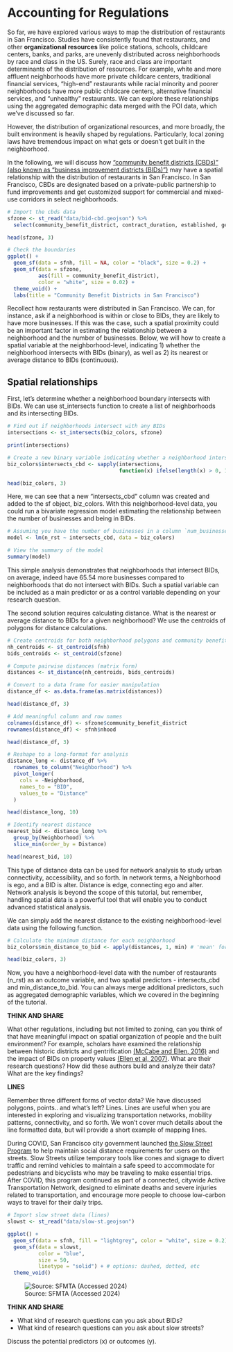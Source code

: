 # Accounting for Regulations

So far, we have explored various ways to map the distribution of restaurants in San Francisco. Studies have consistently found that restaurants, and other **organizational resources** like police stations, schools, childcare centers, banks, and parks, are unevenly distributed across neighborhoods by race and class in the US. Surely, race and class are important determinants of the distribution of resources. For example, white and more affluent neighborhoods have more private childcare centers, traditional financial services, "high-end" restaurants while racial minority and poorer neighborhoods have more public childcare centers, alternative financial services, and "unhealthy" restaurants. We can explore these relationships using the aggregated demographic data merged with the POI data, which we've discussed so far.

However, the distribution of organizational resources, and more broadly, the built environment is heavily shaped by regulations. Particularly, local zoning laws have tremendous impact on what gets or doesn't get built in the neighborhood.

In the following, we will discuss how ["community benefit districts (CBDs)" (also known as "business improvement districts (BIDs)")](https://www.sf.gov/information/community-benefit-districts) may have a spatial relationship with the distribution of restaurants in San Francisco. In San Francisco, CBDs are designated based on a private-public partnership to fund improvements and get customized support for commercial and mixed-use corridors in select neighborhoods. 

```r
# Import the cbds data
sfzone <- st_read("data/bid-cbd.geojson") %>%
  select(community_benefit_district, contract_duration, established, geometry)

head(sfzone, 3)

# Check the boundaries
ggplot() +
  geom_sf(data = sfnh, fill = NA, color = "black", size = 0.2) + 
  geom_sf(data = sfzone, 
          aes(fill = community_benefit_district),
          color = "white", size = 0.02) +    
  theme_void() +
  labs(title = "Community Benefit Districts in San Francisco")
```

Recollect how restaurants were distributed in San Francisco. We can, for instance, ask if a neighborhood is within or close to BIDs, they are likely to have more businesses. If this was the case, such a spatial proximity could be an important factor in estimating the relationship between a neighborhood and the number of businesses. Below, we will how to create a spatial variable at the neighborhood-level, indicating 1) whether the neighborhood intersects with BIDs (binary), as well as 2) its nearest or average distance to BIDs (continuous).


## Spatial relationships

First, let's determine whether a neighborhood boundary intersects with BIDs. We can use st_intersects function to create a list of neighborhoods and its intersecting BIDs. 

```r
# Find out if neighborhoods intersect with any BIDs
intersections <- st_intersects(biz_colors, sfzone)

print(intersections)

# Create a new binary variable indicating whether a neighborhood intersects with any BIDs
biz_colors$intersects_cbd <- sapply(intersections, 
                                    function(x) ifelse(length(x) > 0, 1, 0))

head(biz_colors, 3)
```

Here, we can see that a new "intersects_cbd" column was created and added to the sf object, biz_colors. With this neighborhood-level data, you could run a bivariate regression model estimating the relationship between the number of businesses and being in BIDs. 

```r
# Assuming you have the number of businesses in a column `num_businesses`
model <- lm(n_rst ~ intersects_cbd, data = biz_colors)

# View the summary of the model
summary(model)
```

This simple analysis demonstrates that neighborhoods that intersect BIDs, on average, indeed have 65.54 more businesses compared to neighborhoods that do not intersect with BIDs. Such a spatial variable can be included as a main predictor or as a control variable depending on your research question. 

The second solution requires calculating distance. What is the nearest or average distance to BIDs for a given neighborhood? We use the centroids of polygons for distance calculations.

```r
# Create centroids for both neighborhood polygons and community benefit district polygons
nh_centroids <- st_centroid(sfnh)
bids_centroids <- st_centroid(sfzone)
```

```r
# Compute pairwise distances (matrix form)
distances <- st_distance(nh_centroids, bids_centroids)

# Convert to a data frame for easier manipulation
distance_df <- as.data.frame(as.matrix(distances))

head(distance_df, 3)

# Add meaningful column and row names
colnames(distance_df) <- sfzone$community_benefit_district 
rownames(distance_df) <- sfnh$nhood

head(distance_df, 3)
```
```r
# Reshape to a long-format for analysis
distance_long <- distance_df %>%
  rownames_to_column("Neighborhood") %>%
  pivot_longer(
    cols = -Neighborhood,
    names_to = "BID",
    values_to = "Distance"
  )

head(distance_long, 10)

# Identify nearest distance
nearest_bid <- distance_long %>%
  group_by(Neighborhood) %>%
  slice_min(order_by = Distance)

head(nearest_bid, 10)
```

This type of distance data can be used for network analysis to study urban connectivity, accessibility, and so forth. In network terms, a Neighborhood is ego, and a BID is alter. Distance is edge, connecting ego and alter. Network analysis is beyond the scope of this tutorial, but remember, handling spatial data is a powerful tool that will enable you to conduct advanced statistical analysis.

We can simply add the nearest distance to the existing neighborhood-level data using the following function.

```r
# Calculate the minimum distance for each neighborhood
biz_colors$min_distance_to_bid <- apply(distances, 1, min) # 'mean' for average distance

head(biz_colors, 3)
```

Now, you have a neighborhood-level data with the number of restaurants (n_rst) as an outcome variable, and two spatial predictors - intersects_cbd and min_distance_to_bid. You can always merge additional predictors, such as aggregated demographic variables, which we covered in the beginning of the tutorial.

**THINK AND SHARE**

What other regulations, including but not limited to zoning, can you think of that have meaningful impact on spatial organization of people and the built environment? For example, scholars have examined the relationship between historic districts and gentrification [(McCabe and Ellen, 2016)](https://www.tandfonline.com/doi/full/10.1080/01944363.2015.1126195) and the impact of BIDs on property values [(Ellen et al, 2007)](https://www.jstor.org/stable/pdf/25067439.pdf). What are their research questions? How did these authors build and analyze their data? What are the key findings?


**LINES**

Remember three different forms of vector data? We have discussed polygons, points.. and what's left? Lines. Lines are useful when you are interested in exploring and visualizing transportation networks, mobility patterns, connectivity, and so forth. We won't cover much details about the line formatted data, but will provide a short example of mapping lines.

During COVID, San Francisco city government launched [the Slow Street Program](https://www.sfmta.com/projects/slow-streets-program) to help maintain social distance requirements for users on the streets. Slow Streets utilize temporary tools like cones and signage to divert traffic and remind vehicles to maintain a safe speed to accommodate for pedestrians and bicyclists who may be traveling to make essential trips. After COVID, this program continued as part of a connected, citywide Active Transportation Network, designed to eliminate deaths and severe injuries related to transportation, and encourage more people to choose low-carbon ways to travel for their daily trips. 


```r
# Import slow street data (lines)
slowst <- st_read("data/slow-st.geojson")

ggplot() +
  geom_sf(data = sfnh, fill = "lightgrey", color = "white", size = 0.2) + 
  geom_sf(data = slowst,
          color = "blue", 
          size = 50, 
          linetype = "solid") + # options: dashed, dotted, etc 
  theme_void()
```

![Source: SFMTA (Accessed 2024)](/Users/hesuyoon/Documents/ENSAE-CREST/2024/2 Fall/Teaching/Advanced_Method/soc-gis-tutorial/images/sf-slow-st.png)

**THINK AND SHARE**

 - What kind of research questions can you ask about BIDs?
 - What kind of research questions can you ask about slow streets?
 
 Discuss the potential predictors (x) or outcomes (y).
 
